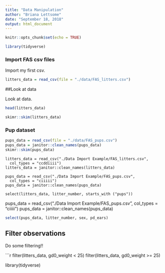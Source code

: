 ```yaml
---
title: "Data Manipulation"
author: "Briana Lettsome"
date: "September 18, 2018"
output: html_document
---
```


```r
knitr::opts_chunk$set(echo = TRUE)

library(tidyverse)
```

### Import FAS csv files

Import my first csv.

```r
litters_data = read_csv(file = "./data/FAS_litters.csv")
```

##Look at data

Look at data.

```r
head(litters_data)

skimr::skim(litters_data)
```
### Pup dataset

```r
pups_data = read_csv(file = "./data/FAS_pups.csv")
pups_data = janitor::clean_names(pups_data)
skimr::skim(pups_data)
```

```
litters_data = read_csv("./Data Import Example/FAS_litters.csv",
  col_types = "ccddiiii")
litters_data = janitor::clean_names(litters_data)

pups_data = read_csv("./Data Import Example/FAS_pups.csv",
  col_types = "ciiiii")
pups_data = janitor::clean_names(pups_data)
```



```
select(litters_data, litter_number, starts_with ("pups"))
`````

pups_data = read_csv("./Data Import Example/FAS_pups.csv",
  col_types = "ciiiii")
pups_data = janitor::clean_names(pups_data)

```r
select(pups_data, litter_number, sex, pd_ears)
```

## Filter observations

Do some filtering!!

```r
filter(litters_data, gd0_weight < 25)
filter(litters_data, gd0_weight >= 25)

library(tidyverse)